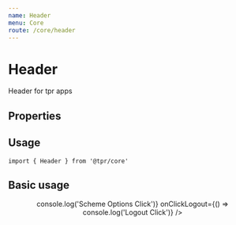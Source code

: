 ```yaml
---
name: Header
menu: Core
route: /core/header
---
```



# Header

Header for tpr apps

## Properties

<Props of={Header} />

## Usage

```
import { Header } from '@tpr/core'
```

## Basic usage

<Playground>
	<Header
		title="Making workplace pensions work"
		logoUrl="https://www.thepensionsregulator.gov.uk/-/media/thepensionsregulator/images/logo/tpr-logo-header.ashx"
		onClickSchemeOptions={() => console.log('Scheme Options Click')}
		onClickLogout={() => console.log('Logout Click')}
	/>
</Playground>
